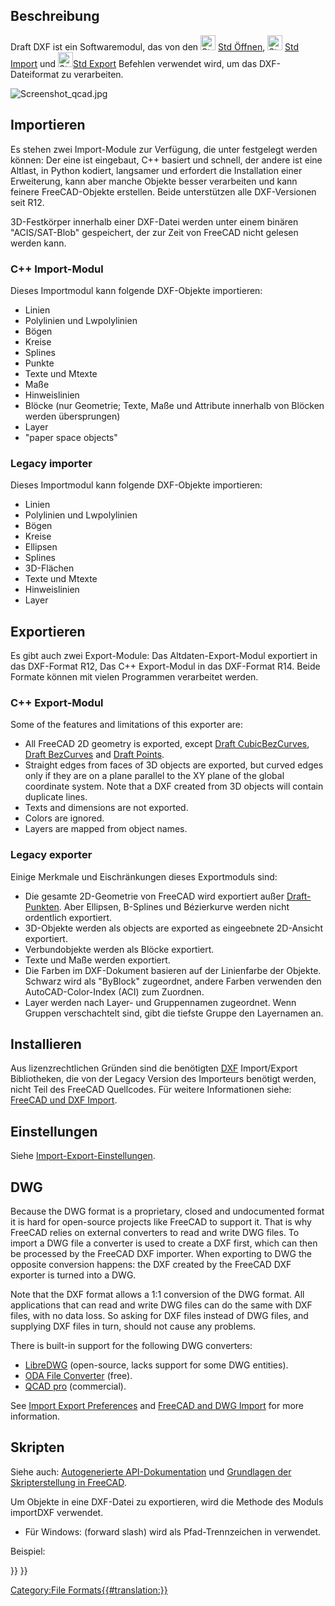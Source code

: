 <languages/>

{{Docnav/de
|[[Draft_Preferences/de|Einstellungen]]
|[[Draft_SVG/de|Scalable Vector Graphics .SVG]]
|[[Draft_Workbench/de|Draft]]
|IconL=
|IconR=
|IconC=Workbench_Draft.svg
}}

{{TOCright}}

<span id="Description"></span>
==Beschreibung==

Draft DXF ist ein Softwaremodul, das von den [[File:Std_Open.svg|24px]] [[Std_Open/de|Std Öffnen]], [[File:Std_Import.svg|24px]] [[Std_Import/de|Std Import]] und [[File:Std_Export.svg|24px]][[Std_Export/de|Std Export]] Befehlen verwendet wird, um das DXF-Dateiformat zu verarbeiten.

[[Image:Screenshot qcad.jpg]]
{{Caption|Qcad-Zeichnung nach DXF exportiert, die anschließend in FreeCAD geöffnet wird}}

<span id="Importing"></span>
==Importieren==

Es stehen zwei Import-Module zur Verfügung, die unter {{MenuCommand|Bearbeiten → Einstellungen... → Import-Export → DXF}} festgelegt werden können: Der eine ist eingebaut, C++ basiert und schnell, der andere ist eine Altlast, in Python kodiert, langsamer und erfordert die Installation einer Erweiterung, kann aber manche Objekte besser verarbeiten und kann feinere FreeCAD-Objekte erstellen. Beide unterstützen alle DXF-Versionen seit R12.

3D-Festkörper innerhalb einer DXF-Datei werden unter einem binären "ACIS/SAT-Blob" gespeichert, der zur Zeit von FreeCAD nicht gelesen werden kann.

<span id="C++_importer"></span>
===C++ Import-Modul===

Dieses Importmodul kann folgende DXF-Objekte importieren:
* Linien
* Polylinien und Lwpolylinien
* Bögen
* Kreise
* Splines
* Punkte
* Texte und Mtexte
* Maße
* Hinweislinien
* Blöcke (nur Geometrie; Texte, Maße und Attribute innerhalb von Blöcken werden übersprungen)
* Layer
* "paper space objects"

===Legacy importer===

Dieses Importmodul kann folgende DXF-Objekte importieren:
* Linien
* Polylinien und Lwpolylinien
* Bögen
* Kreise
* Ellipsen
* Splines
* 3D-Flächen
* Texte und Mtexte
* Hinweislinien
* Layer

<span id="Exporting"></span>
==Exportieren==

Es gibt auch zwei Export-Module: Das Altdaten-Export-Modul exportiert in das DXF-Format R12, Das C++ Export-Modul in das DXF-Format R14. Beide Formate können mit vielen Programmen verarbeitet werden.

<span id="C++_exporter"></span>
===C++ Export-Modul===

Some of the features and limitations of this exporter are:
* All FreeCAD 2D geometry is exported, except [[Draft_CubicBezCurve|Draft CubicBezCurves]], [[Draft_BezCurve|Draft BezCurves]] and [[Draft_Point|Draft Points]].
* Straight edges from faces of 3D objects are exported, but curved edges only if they are on a plane parallel to the XY plane of the global coordinate system. Note that a DXF created from 3D objects will contain duplicate lines.
* Texts and dimensions are not exported.
* Colors are ignored.
* Layers are mapped from object names.

===Legacy exporter===

Einige Merkmale und Eischränkungen dieses Exportmoduls sind:
* Die gesamte 2D-Geometrie von FreeCAD wird exportiert außer [[Draft_Point/de|Draft-Punkten]]. Aber Ellipsen, B-Splines und Bézierkurve werden nicht ordentlich exportiert.
* 3D-Objekte werden als  objects are exported as eingeebnete 2D-Ansicht exportiert.
* Verbundobjekte werden als Blöcke exportiert.
* Texte und Maße werden exportiert.
* Die Farben im DXF-Dokument basieren auf der Linienfarbe der Objekte. Schwarz wird als "ByBlock" zugeordnet, andere Farben verwenden den AutoCAD-Color-Index (ACI) zum Zuordnen.
* Layer werden nach Layer- und Gruppennamen zugeordnet. Wenn Gruppen verschachtelt sind, gibt die tiefste Gruppe den Layernamen an.

<span id="Installing"></span>
==Installieren==

Aus lizenzrechtlichen Gründen sind die benötigten [[DXF/de|DXF]] Import/Export Bibliotheken, die von der Legacy Version des Importeurs benötigt werden, nicht Teil des FreeCAD Quellcodes.
Für weitere Informationen siehe: [[FreeCAD_and_DXF_Import/de|FreeCAD und DXF Import]].

<span id="Preferences"></span>
==Einstellungen== 

Siehe [[Import_Export_Preferences/de|Import-Export-Einstellungen]].

== DWG ==

Because the DWG format is a proprietary, closed and undocumented format it is hard for open-source projects like FreeCAD to support it. That is why FreeCAD relies on external converters to read and write DWG files. To import a DWG file a converter is used to create a DXF first, which can then be processed by the FreeCAD DXF importer. When exporting to DWG the opposite conversion happens: the DXF created by the FreeCAD DXF exporter is turned into a DWG.

Note that the DXF format allows a 1:1 conversion of the DWG format. All applications that can read and write DWG files can do the same with DXF files, with no data loss. So asking for DXF files instead of DWG files, and supplying DXF files in turn, should not cause any problems.

There is built-in support for the following DWG converters:
* [https://www.gnu.org/software/libredwg LibreDWG] (open-source, lacks support for some DWG entities).
* [https://www.opendesign.com/guestfiles/oda_file_converter ODA File Converter] (free).
* [https://qcad.org/en/qcad-command-line-tools#dwg2dwg QCAD pro] (commercial).

See [[Import_Export_Preferences#DWG|Import Export Preferences]] and [[FreeCAD_and_DWG_Import|FreeCAD and DWG Import]] for more information.

<span id="Scripting"></span>
==Skripten==

Siehe auch: [https://freecad.github.io/SourceDoc/ Autogenerierte API-Dokumentation] und [[FreeCAD_Scripting_Basics/de|Grundlagen der Skripterstellung in FreeCAD]].

Um Objekte in eine DXF-Datei zu exportieren, wird die Methode {{incode|export}} des Moduls importDXF verwendet.

{{Code|code=
importDXF.export(objectslist, filename, nospline=False, lwPoly=False)
}}

* Für Windows: {{FileName|/}} (forward slash) wird als Pfad-Trennzeichen in {{Incode|filename}} verwendet.

Beispiel:

{{Code|code=
import FreeCAD as App
import Draft
import importDXF

doc = App.newDocument()

polygon1 = Draft.make_polygon(3, radius=500)
polygon2 = Draft.make_polygon(5, radius=1500)

doc.recompute()

objects = [polygon1, polygon2]
importDXF.export(objects, "/home/user/Pictures/myfile.dxf")
}}


{{Docnav/de
|[[Draft_Preferences/de|Einstellungen]]
|[[Draft_SVG/de|Scalable Vector Graphics .SVG]]
|[[Draft_Workbench/de|Draft]]
|IconL=
|IconR=
|IconC=Workbench_Draft.svg
}}

{{Draft Tools navi{{#translation:}}}}
{{Userdocnavi{{#translation:}}}}
[[Category:File Formats{{#translation:}}]]